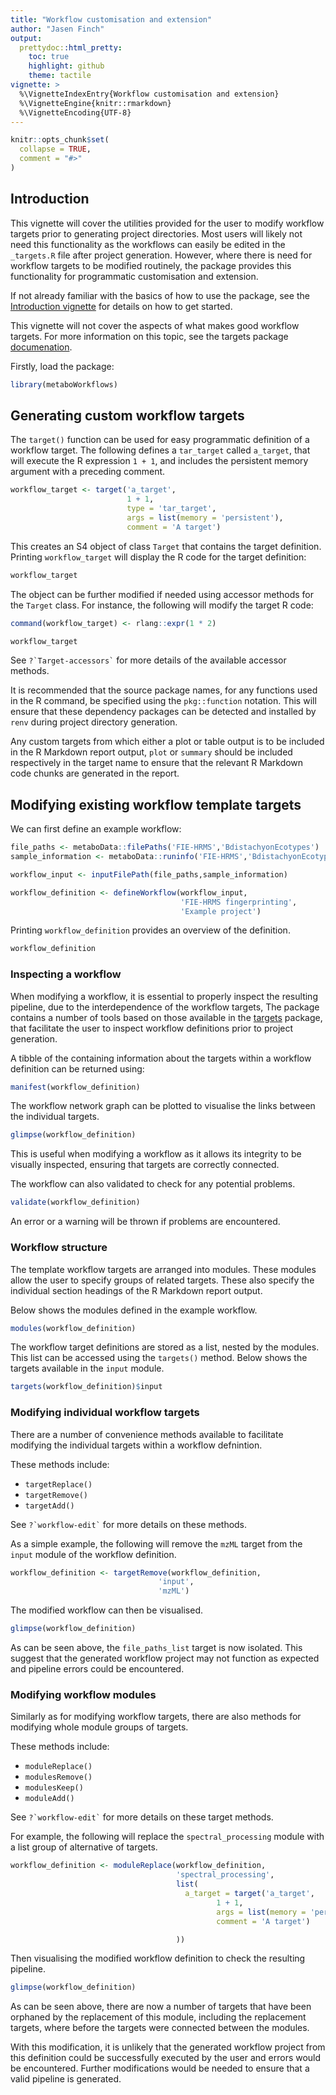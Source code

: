 ```yaml
---
title: "Workflow customisation and extension"
author: "Jasen Finch"
output: 
  prettydoc::html_pretty:
    toc: true
    highlight: github
    theme: tactile
vignette: >
  %\VignetteIndexEntry{Workflow customisation and extension}
  %\VignetteEngine{knitr::rmarkdown}
  %\VignetteEncoding{UTF-8}
---
```


```r
knitr::opts_chunk$set(
  collapse = TRUE,
  comment = "#>"
)
```

## Introduction

This vignette will cover the utilities provided for the user to modify workflow targets prior to generating project directories.
Most users will likely not need this functionality as the workflows can easily be edited in the `_targets.R` file after project generation.
However, where there is need for workflow targets to be modified routinely, the package provides this functionality for programmatic customisation and extension. 

If not already familiar with the basics of how to use the package, see the [Introduction vignette](metaboWorkflows.html) for details on how to get started.

This vignette will not cover the aspects of what makes good workflow targets. 
For more information on this topic, see the targets package [documenation](https://books.ropensci.org/targets/targets.html).

Firstly, load the package:

```r
library(metaboWorkflows)
```

## Generating custom workflow targets

The `target()` function can be used for easy programmatic definition of a workflow target.
The following defines a `tar_target` called `a_target`, that will execute the R expression `1 + 1`, and includes the persistent memory argument with a preceding comment.

```r
workflow_target <- target('a_target',
                          1 + 1,
                          type = 'tar_target',
                          args = list(memory = 'persistent'), 
                          comment = 'A target')
```

This creates an S4 object of class `Target` that contains the target definition.
Printing `workflow_target` will display the R code for the target definition:

```r
workflow_target
```

The object can be further modified if needed using accessor methods for the `Target` class.
For instance, the following will modify the target R code:

```r
command(workflow_target) <- rlang::expr(1 * 2)

workflow_target
```

See `` ?`Target-accessors` `` for more details of the available accessor methods.

It is recommended that the source package names, for any functions used in the R command, be specified using the `pkg::function` notation.
This will ensure that these dependency packages can be detected and installed by `renv` during project directory generation.

Any custom targets from which either a plot or table output is to be included in the R Markdown report output, `plot` or `summary` should be included respectively in the target name to ensure that the relevant R Markdown code chunks are generated in the report. 

## Modifying existing workflow template targets

We can first define an example workflow:

```r
file_paths <- metaboData::filePaths('FIE-HRMS','BdistachyonEcotypes')
sample_information <- metaboData::runinfo('FIE-HRMS','BdistachyonEcotypes')

workflow_input <- inputFilePath(file_paths,sample_information)

workflow_definition <- defineWorkflow(workflow_input,
                                      'FIE-HRMS fingerprinting',
                                      'Example project')
```

Printing `workflow_definition` provides an overview of the definition.

```r
workflow_definition
```

### Inspecting a workflow

When modifying a workflow, it is essential to properly inspect the resulting pipeline, due to the interdependence of the workflow targets,
The package contains a number of tools based on those available in the [targets](https://books.ropensci.org/targets/walkthrough.html#inspect-the-pipeline) package, that facilitate the user to inspect workflow definitions prior to project generation.

A tibble of the containing information about the targets within a workflow definition can be returned using:

```r
manifest(workflow_definition)
```

The workflow network graph can be plotted to visualise the links between the individual targets.

```r
glimpse(workflow_definition)
```

This is useful when modifying a workflow as it allows its integrity to be visually inspected, ensuring that targets are correctly connected.

The workflow can also validated to check for any potential problems.

```r
validate(workflow_definition)
```

An error or a warning will be thrown if problems are encountered.

### Workflow structure

The template workflow targets are arranged into modules.
These modules allow the user to specify groups of related targets.
These also specify the individual section headings of the R Markdown report output. 

Below shows the modules defined in the example workflow.

```r
modules(workflow_definition)
```

The workflow target definitions are stored as a list, nested by the modules. 
This list can be accessed using the `targets()` method.
Below shows the targets available in the `input` module.

```r
targets(workflow_definition)$input
```

### Modifying individual workflow targets

There are a number of convenience methods available to facilitate modifying the individual targets within a workflow defnintion.

These methods include:

* `targetReplace()`
* `targetRemove()`
* `targetAdd()`

See `` ?`workflow-edit` `` for more details on these methods.

As a simple example, the following will remove the `mzML` target from the `input` module of the workflow definition.

```r
workflow_definition <- targetRemove(workflow_definition,
                                 'input',
                                 'mzML')
```

The modified workflow can then be visualised.

```r
glimpse(workflow_definition)
```

As can be seen above, the `file_paths_list` target is now isolated.
This suggest that the generated workflow project may not function as expected and pipeline errors could be encountered.

### Modifying workflow modules

Similarly as for modifying workflow targets, there are also methods for modifying whole module groups of targets.

These methods include:

* `moduleReplace()`
* `modulesRemove()`
* `modulesKeep()`
* `moduleAdd()`

See `` ?`workflow-edit` `` for more details on these target methods.

For example, the following will replace the `spectral_processing` module with a list group of alternative of targets.

```r
workflow_definition <- moduleReplace(workflow_definition,
                                     'spectral_processing',
                                     list(
                                       a_target = target('a_target',
                                              1 + 1,
                                              args = list(memory = 'persistent'),
                                              comment = 'A target')

                                     ))
```

Then visualising the modified workflow definition to check the resulting pipeline.

```r
glimpse(workflow_definition)
```

As can be seen above, there are now a number of targets that have been orphaned by the replacement of this module, including the replacement targets, where before the targets were connected between the modules.

With this modification, it is unlikely that the generated workflow project from this definition could be successfully executed by the user and errors would be encountered.
Further modifications would be needed to ensure that a valid pipeline is generated.